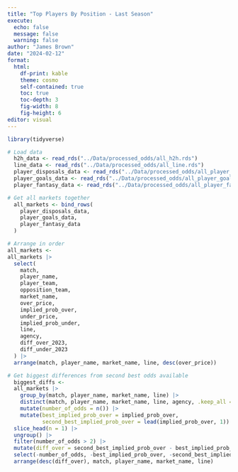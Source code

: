 ```yaml
---
title: "Top Players By Position - Last Season"
execute:
  echo: false
  message: false
  warning: false
author: "James Brown"
date: "2024-02-12"
format:
  html:
    df-print: kable
    theme: cosmo
    self-contained: true
    toc: true
    toc-depth: 3
    fig-width: 8
    fig-height: 6
editor: visual
---
```


```r
library(tidyverse)

# Load data
  h2h_data <- read_rds("../Data/processed_odds/all_h2h.rds")
  line_data <- read_rds("../Data/processed_odds/all_line.rds")
  player_disposals_data <- read_rds("../Data/processed_odds/all_player_disposals.rds")
  player_goals_data <- read_rds("../Data/processed_odds/all_player_goals.rds")
  player_fantasy_data <- read_rds("../Data/processed_odds/all_player_fantasy_points.rds")
```

```r
# Get all markets together
  all_markets <- bind_rows(
    player_disposals_data,
    player_goals_data,
    player_fantasy_data
  )

# Arrange in order
all_markets <-
all_markets |>
  select(
    match,
    player_name,
    player_team,
    opposition_team,
    market_name,
    over_price,
    implied_prob_over,
    under_price,
    implied_prob_under,
    line,
    agency,
    diff_over_2023,
    diff_under_2023
  ) |>
  arrange(match, player_name, market_name, line, desc(over_price))
```

```r
# Get biggest differences from second best odds available
  biggest_diffs <-
  all_markets |>
    group_by(match, player_name, market_name, line) |> 
    distinct(match, player_name, market_name, line, agency, .keep_all = TRUE) |> 
    mutate(number_of_odds = n()) |>
    mutate(best_implied_prob_over = implied_prob_over,
           second_best_implied_prob_over = lead(implied_prob_over, 1)) |>
  slice_head(n = 1) |> 
  ungroup() |> 
  filter(number_of_odds > 2) |>
  mutate(diff_over = second_best_implied_prob_over - best_implied_prob_over) |>
  select(-number_of_odds, -best_implied_prob_over, -second_best_implied_prob_over) |>
  arrange(desc(diff_over), match, player_name, market_name, line)

```

```r
```
